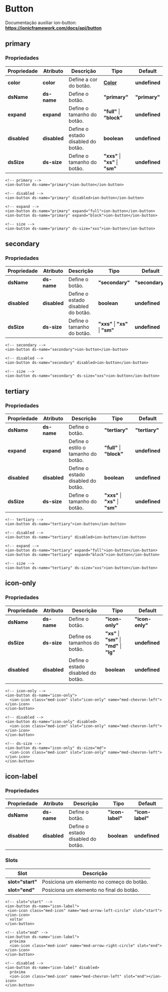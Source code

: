
<Meta title="Components/Core/Button/Usage" />

# Button

Documentação auxiliar ion-button: **https://ionicframework.com/docs/api/button**

## primary

### Propriedades

| Propriedade  | Atributo     | Descrição                          | Tipo                              | Default       |
| ------------ | ------------ | ---------------------------------- | --------------------------------- | ------------- |
| **color**    | **color**    | Define a cor do botão.             | **[Color](http://desenv.ordomederi.com/med-components/?path=/story/enums-enums--page#medcolors)**  | **undefined** |
| **dsName**   | **ds-name**  | Define o botão.                    | **"primary"**                     | **"primary"** |
| **expand**   | **expand**   | Define o tamanho do botão.         | **"full"** \| **"block"**         | **undefined** |
| **disabled** | **disabled** | Define o estado disabled do botão. | **boolean**                       | **undefined** |
| **dsSize**   | **ds-size**  | Define o tamanho do botão.         | **"xxs"** \| **"xs"** \| **"sm"** | **undefined** |

```
<!-- primary -->
<ion-button ds-name="primary">ion-button</ion-button>

<!-- disabled -->
<ion-button ds-name="primary" disabled>ion-button</ion-button>

<!-- expand -->
<ion-button ds-name="primary" expand="full">ion-button</ion-button>
<ion-button ds-name="primary" expand="block">ion-button</ion-button>

<!-- size -->
<ion-button ds-name="primary" ds-size="xxs">ion-button</ion-button>
```

## secondary

### Propriedades

| Propriedade  | Atributo     | Descrição                          | Tipo                              | Default         |
| ------------ | ------------ | ---------------------------------- | --------------------------------- | --------------- |
| **dsName**   | **ds-name**  | Define o botão.                    | **"secondary"**                   | **"secondary"** |
| **disabled** | **disabled** | Define o estado disabled do botão. | **boolean**                       | **undefined**   |
| **dsSize**   | **ds-size**  | Define o tamanho do botão.         | **"xxs"** \| **"xs"** \| **"sm"** | **undefined**   |

```
<!-- secondary -->
<ion-button ds-name="secondary">ion-button</ion-button>

<!-- disabled -->
<ion-button ds-name="secondary" disabled>ion-button</ion-button>

<!-- size -->
<ion-button ds-name="secondary" ds-size="xxs">ion-button</ion-button>
```

## tertiary

### Propriedades

| Propriedade  | Atributo     | Descrição                           | Tipo                              | Default        |
| ------------ | ------------ | ----------------------------------- | --------------------------------- | -------------- |
| **dsName**   | **ds-name**  | Define o botão.                     | **"tertiary"**                    | **"tertiary"** |
| **expand**   | **expand**   | Define o estilo o tamanho do botão. | **"full"** \| **"block"**         | **undefined**  |
| **disabled** | **disabled** | Define o estado disabled do botão.  | **boolean**                       | **undefined**  |
| **dsSize**   | **ds-size**  | Define o tamanho do botão.          | **"xxs"** \| **"xs"** \| **"sm"** | **undefined**  |

```
<!-- tertiary -->
<ion-button ds-name="tertiary">ion-button</ion-button>

<!-- disabled -->
<ion-button ds-name="tertiary" disabled>ion-button</ion-button>

<!-- expand -->
<ion-button ds-name="tertiary" expand="full">ion-button</ion-button>
<ion-button ds-name="tertiary" expand="block">ion-button</ion-button>

<!-- size -->
<ion-button ds-name="tertiary" ds-size="xxs">ion-button</ion-button>
```

## icon-only

### Propriedades

| Propriedade  | Atributo     | Descrição                          | Tipo                                         | Default         |
| ------------ | ------------ | ---------------------------------- | -------------------------------------------- | --------------- |
| **dsName**   | **ds-name**  | Define o botão.                    | **"icon-only"**                              | **"icon-only"** |
| **dsSize**   | **ds-size**  | Define os tamanhos do botão.       | **"xs"** \| **"sm"** \| **"md"** \| **"lg"** | **undefined**   |
| **disabled** | **disabled** | Define o estado disabled do botão. | **boolean**                                  | **undefined**   |

```
<!-- icon-only -->
<ion-button ds-name="icon-only">
  <ion-icon class="med-icon" slot="icon-only" name="med-chevron-left"></ion-icon>
</ion-button>

<!-- disabled -->
<ion-button ds-name="icon-only" disabled>
  <ion-icon class="med-icon" slot="icon-only" name="med-chevron-left"></ion-icon>
</ion-button>

<!-- ds-size -->
<ion-button ds-name="icon-only" ds-size="md">
  <ion-icon class="med-icon" slot="icon-only" name="med-chevron-left"></ion-icon>
</ion-button>
```

## icon-label

### Propriedades

| Propriedade  | Atributo     | Descrição                          | Tipo             | Default          |
| ------------ | ------------ | ---------------------------------- | ---------------- | ---------------- |
| **dsName**   | **ds-name**  | Define o botão.                    | **"icon-label"** | **"icon-label"** |
| **disabled** | **disabled** | Define o estado disabled do botão. | **boolean**      | **undefined**    |

### Slots

| Slot              | Descrição                                 |
| ----------------- | ----------------------------------------- |
| **slot="start"**  | Posiciona um elemento no começo do botão. |
| **slot="end"**    | Posiciona um elemento no final do botão.  |

```
<!-- slot="start" -->
<ion-button ds-name="icon-label">
 <ion-icon class="med-icon" name="med-arrow-left-circle" slot="start"></ion-icon>
  voltar
</ion-button>

<!-- slot="end" -->
<ion-button ds-name="icon-label">
  próxima
  <ion-icon class="med-icon" name="med-arrow-right-circle" slot="end"></ion-icon>
</ion-button>

<!-- disabled -->
<ion-button ds-name="icon-label" disabled>
  próxima
  <ion-icon class="med-icon" name="med-chevron-left" slot="end"></ion-icon>
</ion-button>
```
